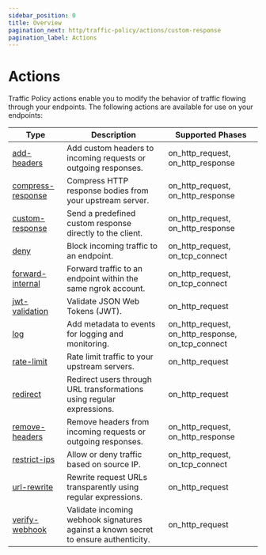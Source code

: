 ```yaml
---
sidebar_position: 0
title: Overview
pagination_next: http/traffic-policy/actions/custom-response
pagination_label: Actions
---
```


# Actions

Traffic Policy actions enable you to modify the behavior of traffic flowing through your endpoints. The following actions are available for use on your endpoints:

| Type                                   | Description                                                                         | Supported Phases                                  |
| -------------------------------------- | ----------------------------------------------------------------------------------- | ------------------------------------------------- |
| [add-headers](add-headers)             | Add custom headers to incoming requests or outgoing responses.                      | on_http_request, on_http_response                 |
| [compress-response](compress-response) | Compress HTTP response bodies from your upstream server.                            | on_http_request, on_http_response                 |
| [custom-response](custom-response)     | Send a predefined custom response directly to the client.                           | on_http_request, on_http_response                 |
| [deny](deny)                           | Block incoming traffic to an endpoint.                                              | on_http_request, on_tcp_connect                   |
| [forward-internal](forward-internal)   | Forward traffic to an endpoint within the same ngrok account.                       | on_http_request, on_tcp_connect                   |
| [jwt-validation](jwt-validation)       | Validate JSON Web Tokens (JWT).                                                     | on_http_request                                   |
| [log](log)                             | Add metadata to events for logging and monitoring.                                  | on_http_request, on_http_response, on_tcp_connect |
| [rate-limit](rate-limit)               | Rate limit traffic to your upstream servers.                                        | on_http_request                                   |
| [redirect](redirect)                   | Redirect users through URL transformations using regular expressions.               | on_http_request                                   |
| [remove-headers](remove-headers)       | Remove headers from incoming requests or outgoing responses.                        | on_http_request, on_http_response                 |
| [restrict-ips](restrict-ips)           | Allow or deny traffic based on source IP.                                           | on_http_request, on_tcp_connect                   |
| [url-rewrite](url-rewrite)             | Rewrite request URLs transparently using regular expressions.                       | on_http_request                                   |
| [verify-webhook](verify-webhook)       | Validate incoming webhook signatures against a known secret to ensure authenticity. | on_http_request                                   |
